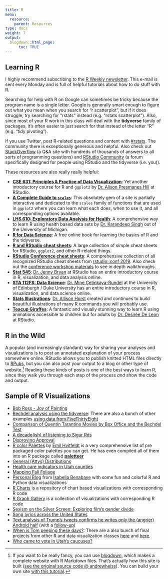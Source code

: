 ```yaml
---
title: R
menu:
  resource:
    parent: Resources
type: docs
weight: 7
output:
  blogdown::html_page:
      toc: TRUE
---
```


## Learning R

I highly recommend subscribing to the [R Weekly newsletter](https://rweekly.org/){target="_blank"}. This e-mail is sent every Monday and is full of helpful tutorials about how to do stuff with R.

Searching for help with R on Google can sometimes be tricky because the program name is a single letter. Google is generally smart enough to figure out what you mean when you search for "r scatterplot", but if it does struggle, try searching for "rstats" instead (e.g. "rstats scatterplot"). Also, since most of your R work in this class will deal with the **tidyverse** family of packages, it's often easier to just search for that instead of the letter "R" (e.g. "tidy pivoting"). 

If you use Twitter, post R-related questions and content with [#rstats](https://twitter.com/search?q=%23rstats){target="_blank"}. The community there is exceptionally generous and helpful. Also check out [StackOverflow](https://stackoverflow.com/){target="_blank"} (a Q&A site with hundreds of thousands of answers to all sorts of programming questions) and [RStudio Community](https://community.rstudio.com/){target="_blank"} (a forum specifically designed for people using RStudio and the tidyverse (i.e. you)).

These resources are also really really helpful:

- [**CSE 631: Principles & Practice of Data Visualization**](http://cslu.ohsu.edu/~bedricks/courses/cs631/){target="_blank"}: Yet another introductory course for R and `ggplot2` by [Dr. Alison Presmanes Hill](https://twitter.com/apreshill){target="_blank"} at RStudio.
- [**A Complete Guide to `scales`**](https://ggplot2tor.com/scales/){target="_blank"}: This absolutely gem of a site is partially interactive and dedicated to the `scales` family of functions that are used in `ggplot2` where you can learn what each does, when to use it, and all corresponding options available.  
- [**LHS 610: Exploratory Data Analysis for Health**](https://kdpsingh.lab.medicine.umich.edu/lhs-610){target="_blank"}: A comprehensive way to learn R using health based data sets by [Dr. Karandeep Singh](https://twitter.com/kdpsinghlab){target="_blank"} out of the University of Michigan.
- [**R for Data Science**](https://r4ds.had.co.nz/){target="_blank"}: A free online book for learning the basics of R and the tidyverse.
- [**R and RStudio cheat sheets**](https://www.rstudio.com/resources/cheatsheets/){target="_blank"}: A large collection of simple cheat sheets for RStudio, `ggplot2`, and other R-related things.
- [**RStudio Conference cheat sheets**](/handouts/RStudioConf_2019Cheatsheets.pdf): A comprehensive collection of all recognized RStudio cheat sheets from [rstudio::conf 2019](https://rstudio.com/resources/rstudioconf-2019/). Also check out the [conference workshop materials](https://blog.rstudio.com/2019/02/06/rstudio-conf-2019-workshops/) to see in depth walkthroughs.
- [**Stat 545**](http://stat545.com/){target="_blank"}: [Dr. Jenny Bryan](https://twitter.com/JennyBryan) at RStudio has an entire introductory course in R, visualization, and data analysis online.
- [**STA 112FS: Data Science**](http://www2.stat.duke.edu/courses/Fall17/sta112.01/){target="_blank"}: [Dr. Mine Çetinkaya-Rundel](https://twitter.com/minebocek){target="_blank"} at the University of Edinburgh / Duke University has an entire introductory course in R, visualization, and data science online.
- [**Stats Illustrations**](https://github.com/allisonhorst/stats-illustrations){target="_blank"}: [Dr. Allison Horst](https://twitter.com/allison_horst){target="_blank"} created and continues to build beautiful illustrations of many R commands you will probably use.
- [**Teacup Giraffes**](https://tinystats.github.io/teacups-giraffes-and-statistics/){target="_blank"}: A fantastic and visually stunning way to learn R using animations accessible to children but for adults by [Dr. Desirée De Leon](https://twitter.com/dcossyle){target="_blank"} at RStudio.


## R in the Wild

A popular (and increasingly standard) way for sharing your analyses and visualizations is to post an annotated explanation of your process somewhere online. RStudio allows you to publish knitted HTML files directly to [RPubs](http://rpubs.com/){target="_blank"}, but you can also post your output to a blog or other type of website.^[If you want to be really fancy, you can use [blogdown](https://bookdown.org/yihui/blogdown/){target="_blank"}, which makes a complete website with R Markdown files. That's actually how this site is built ([see the original source code @ andrewheiss](https://github.com/andrewheiss/datavizm20.classes.andrewheiss.com){target="_blank"}). You can build your own site [with this tutorial](https://apreshill.rbind.io/post/up-and-running-with-blogdown/){target="_blank"}.] Reading these kinds of posts is one of the best ways to learn R, since they walk you through each step of the process *and* show the code and output.

## Sample of R Visualizations

- [Bob Ross - Joy of Painting](https://rudeboybert.github.io/fivethirtyeight/articles/bob_ross.html){target="_blank"}
- [Bechdel analysis using the tidyverse](https://rudeboybert.github.io/fivethirtyeight/articles/bechdel.html){target="_blank"}: There are also a bunch of other examples [using data from FiveThirtyEight](https://rudeboybert.github.io/fivethirtyeight/articles/){target="_blank"}
- [Comparison of Quentin Tarantino Movies by Box Office and the Bechdel Test](http://soc301s2017.netlify.com/group_projects/group5){target="_blank"}
- [A decade(ish) of listening to Sigur Rós](http://blog.karawoo.com/2016/09/22/A-decade-ish-of-listening-to-Sigur-Ros){target="_blank"}
- [Disproving Approval](https://rud.is/b/2017/06/18/r%E2%81%B6-disproving-approval/){target="_blank"}
- [R color Palettes](https://github.com/EmilHvitfeldt/r-color-palettes){target="_blank"} by [Emil Hvitfeldt](https://www.hvitfeldt.me/){target="_blank"} is a very comprehensive list of pre packaged color palettes you can get. He has even compiled all of them into an R package called [**paletteer**](https://github.com/EmilHvitfeldt/paletteer){target="_blank"}
- [General (Attys) Distributions](https://rud.is/b/2017/07/25/r%E2%81%B6-general-attys-distributions/){target="_blank"}
- [Health care indicators in Utah counties](https://juliasilge.com/blog/health-care-indicators/){target="_blank"}
- [Mapping Fall Foliage](https://rud.is/b/2017/09/18/mapping-fall-foliage-with-sf/){target="_blank"}
- [Personal Blog](https://isabella-b.com/){target="_blank"} from [Isabella Benabaye](https://twitter.com/_isabellamb){target="_blank"} with some fun and colorful R and Python data visualizations
- [R Charts](https://www.r-graph-gallery.com/){target="_blank"} is a repository of chart based visualizations with corresponding R code
- [R Graph Gallery](https://www.r-graph-gallery.com/){target="_blank"} is a collection of visualizations with corresponding R code
- [Sexism on the Silver Screen: Exploring film's gender divide](http://rpubs.com/Jwhitman/Final_Project){target="_blank"}
- [Song lyrics across the United States](https://juliasilge.com/blog/song-lyrics-across/){target="_blank"}
- [Text analysis of Trump's tweets confirms he writes only the (angrier) Android half](http://varianceexplained.org/r/trump-tweets/){target="_blank"} (with a [follow-up](http://varianceexplained.org/r/trump-followup/){target="_blank"})
- [When is Tom peeping these days?](http://rpubs.com/ry_lisa_elana/chicago){target="_blank"}: There are a also bunch of final projects from other R and data visualization classes [here](http://soc301s2017.netlify.com/group-projects/){target="_blank"} and [here](https://rudeboybert.github.io/MATH116/PS/final_project/final_project_outline.html#past_examples){target="_blank"}.
- [Who came to vote in Utah's caucuses?](https://juliasilge.com/blog/who-came-to-vote/){target="_blank"}